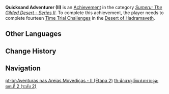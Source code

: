 {{Achievement Infobox
|title        = Quicksand Adventurer (II)
|id           = 80235
|order id     = 215
|category     = Sumeru: The Gilded Desert - Series II
|description  = Complete 14 Open World [[Time Trial Challenge]]s in the [[Desert of Hadramaveth]].
|requirements = 
|primogems    = 10
|tracking     = 
|topic        = Time Trial Challenges
|hidden       = 
|set          = Quicksand Adventurer (II)
|tier         = 2
|tiers_total  = 3
}}
'''Quicksand Adventurer (II)''' is an [[Achievement]] in the category ''[[Sumeru: The Gilded Desert - Series II]]''. To complete this achievement, the player needs to complete fourteen [[Time Trial Challenge]]s in the [[Desert of Hadramaveth]].
<!--
==Gameplay Notes==
* 

==Trivia==
* 

==Gallery==
{{Preview
|size=300px
|file=
|caption=
}}

==Video Guides==
{{EVT
|video1   = 
|caption1 = 
}}
-->
==Other Languages==
{{Transclude|Quicksand Adventurer (II)|Other Languages}}

==Change History==
{{Change History|3.4|page=Quicksand Adventurer (II)}}
<!--
==References==
{{Reflist}}
-->
==Navigation==
{{Achievement Navbox}}

[[pt-br:Aventuras nas Areias Movediças - II (Etapa 2)]]
[[th:นักผจญภัยแห่งทรายดูด: ตอนที่ 2 (ระดับ 2)]]